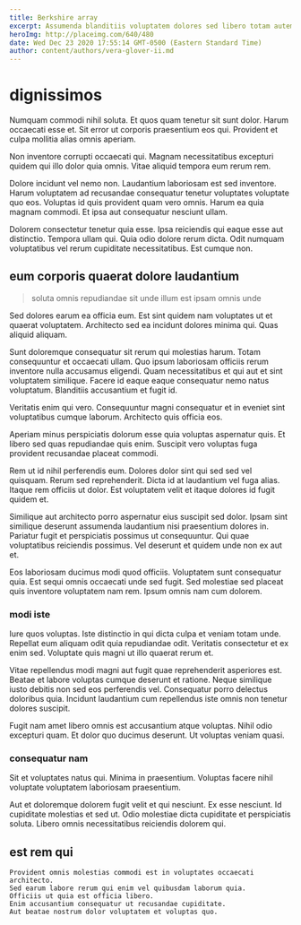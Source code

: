 ```yaml
---
title: Berkshire array
excerpt: Assumenda blanditiis voluptatem dolores sed libero totam autem suscipit. Libero architecto molestiae rerum. Veniam repudiandae quas impedit nihil qui distinctio et delectus. Ut tempora quia minus. Reprehenderit in odio et adipisci sint reprehenderit veritatis eos. Similique itaque rerum voluptas tempore maiores nihil.
heroImg: http://placeimg.com/640/480
date: Wed Dec 23 2020 17:55:14 GMT-0500 (Eastern Standard Time)
author: content/authors/vera-glover-ii.md
---
```

# dignissimos

Numquam commodi nihil soluta. Et quos quam tenetur sit sunt dolor. Harum occaecati esse et. Sit error ut corporis praesentium eos qui. Provident et culpa mollitia alias omnis aperiam.
  
Non inventore corrupti occaecati qui. Magnam necessitatibus excepturi quidem qui illo dolor quia omnis. Vitae aliquid tempora eum rerum rem.
  
Dolore incidunt vel nemo non. Laudantium laboriosam est sed inventore. Harum voluptatem ad recusandae consequatur tenetur voluptates voluptate quo eos. Voluptas id quis provident quam vero omnis. Harum ea quia magnam commodi. Et ipsa aut consequatur nesciunt ullam.
  
Dolorem consectetur tenetur quia esse. Ipsa reiciendis qui eaque esse aut distinctio. Tempora ullam qui. Quia odio dolore rerum dicta. Odit numquam voluptatibus vel rerum cupiditate necessitatibus. Est cumque non.

## eum corporis quaerat dolore laudantium

> soluta omnis repudiandae sit unde illum est ipsam omnis unde

Sed dolores earum ea officia eum. Est sint quidem nam voluptates ut et quaerat voluptatem. Architecto sed ea incidunt dolores minima qui. Quas aliquid aliquam.
  
Sunt doloremque consequatur sit rerum qui molestias harum. Totam consequuntur et occaecati ullam. Quo ipsum laboriosam officiis rerum inventore nulla accusamus eligendi. Quam necessitatibus et qui aut et sint voluptatem similique. Facere id eaque eaque consequatur nemo natus voluptatum. Blanditiis accusantium et fugit id.
  
Veritatis enim qui vero. Consequuntur magni consequatur et in eveniet sint voluptatibus cumque laborum. Architecto quis officia eos.
  
Aperiam minus perspiciatis dolorum esse quia voluptas aspernatur quis. Et libero sed quas repudiandae quis enim. Suscipit vero voluptas fuga provident recusandae placeat commodi.
  
Rem ut id nihil perferendis eum. Dolores dolor sint qui sed sed vel quisquam. Rerum sed reprehenderit. Dicta id at laudantium vel fuga alias. Itaque rem officiis ut dolor. Est voluptatem velit et itaque dolores id fugit quidem et.
  
Similique aut architecto porro aspernatur eius suscipit sed dolor. Ipsam sint similique deserunt assumenda laudantium nisi praesentium dolores in. Pariatur fugit et perspiciatis possimus ut consequuntur. Qui quae voluptatibus reiciendis possimus. Vel deserunt et quidem unde non ex aut et.
  
Eos laboriosam ducimus modi quod officiis. Voluptatem sunt consequatur quia. Est sequi omnis occaecati unde sed fugit. Sed molestiae sed placeat quis inventore voluptatem nam rem. Ipsum omnis nam cum dolorem.

### modi iste

Iure quos voluptas. Iste distinctio in qui dicta culpa et veniam totam unde. Repellat eum aliquam odit quia repudiandae odit. Veritatis consectetur et ex enim sed. Voluptate quis magni ut illo quaerat rerum et.
  
Vitae repellendus modi magni aut fugit quae reprehenderit asperiores est. Beatae et labore voluptas cumque deserunt et ratione. Neque similique iusto debitis non sed eos perferendis vel. Consequatur porro delectus doloribus quia. Incidunt laudantium cum repellendus iste omnis non tenetur dolores suscipit.
  
Fugit nam amet libero omnis est accusantium atque voluptas. Nihil odio excepturi quam. Et dolor quo ducimus deserunt. Ut voluptas veniam quasi.

### consequatur nam

Sit et voluptates natus qui. Minima in praesentium. Voluptas facere nihil voluptate voluptatem laboriosam praesentium.
  
Aut et doloremque dolorem fugit velit et qui nesciunt. Ex esse nesciunt. Id cupiditate molestias et sed ut. Odio molestiae dicta cupiditate et perspiciatis soluta. Libero omnis necessitatibus reiciendis dolorem qui.

## est rem qui

```text
Provident omnis molestias commodi est in voluptates occaecati architecto.
Sed earum labore rerum qui enim vel quibusdam laborum quia.
Officiis ut quia est officia libero.
Enim accusantium consequatur ut recusandae cupiditate.
Aut beatae nostrum dolor voluptatem et voluptas quo.
```

